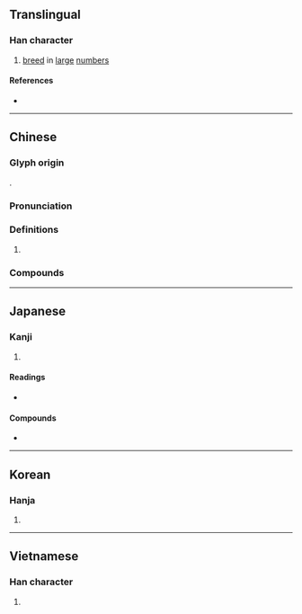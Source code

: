 {{also|孶}}
{{character info}}
==Translingual==

===Han character===
{{Han char|rn=39|rad=子|as=10|sn=13|four=44407|canj=TVID,XTVID|ids=⿱兹子}}

# [[breed]] in [[large]] [[number]]s

====References====
* {{Han ref|kx=0280.170|dkj=07011|hdz=21017.090|uh=5B73|ud=23411|bh=B446|bd=46150}}

----

==Chinese==
{{zh-forms|alt=孶}}

===Glyph origin===
{{Han etym}}
{{Han compound|兹|子|ls=psc|c1=p|c2=s|t2=child}}.

===Pronunciation===
{{zh-pron
|m=zī
|c=zi1
|mn=chu
|mc=y
|oc=y
|cat=v
}}

===Definitions===
{{zh-hanzi}}

# {{rfdef|zh}}

===Compounds===
{{zh-der|孳乳|孳孳|孳孳不倦|孳尾|孳息|孳生|孳育|孳茂|孳萌|孳蔓|孳衍}}

----

==Japanese==

===Kanji===
{{ja-kanji|grade=|rs=子10}}

# {{rfdef|ja|sort=子10}}

====Readings====
* {{ja-readings|on=[[し]] (shi), [[じ]] (ji)|kun=[[うむ]] (umu), [[しげる]] (shigeru)}}

====Compounds====
* {{ja-r|孳尾む|つるむ}}

----

==Korean==

===Hanja===
{{ko-hanja|hangeul=자|rv=ja|mr=cha}}

# {{rfdef|ko|sort=子10}}

----

==Vietnamese==

===Han character===
{{vi-hantu|[[tư]]|rs=子10}}

# {{rfdef|vi|sort=子10}}